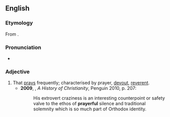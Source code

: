==English==

===Etymology===
From {{suffix|en|prayer|ful|pos=adjective}}.

===Pronunciation===
* {{a|UK}} {{IPA|en|/ˈpɹɛːfʊl/}}

===Adjective===
{{en-adj}}

# That [[pray]]s frequently; characterised by prayer, [[devout]], [[reverent]]. {{defdate|from 17th c.}}
#* '''2009''', {{w|Diarmaid MacCulloch}}, ''A History of Christianity'', Penguin 2010, p. 207:
#*: His extrovert craziness is an interesting counterpoint or safety valve to the ethos of '''prayerful''' silence and traditional solemnity which is so much part of Orthodox identity.